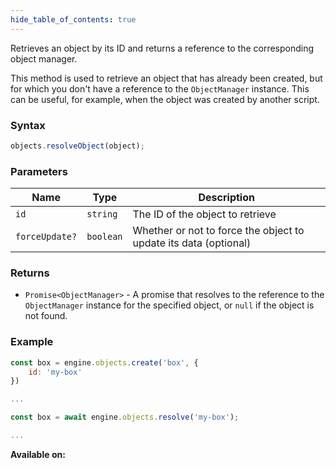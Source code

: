 ```yaml
---
hide_table_of_contents: true
---
```



Retrieves an object by its ID and returns a reference to the corresponding object manager.

This method is used to retrieve an object that has already been created, but for which you don't have a reference to the `ObjectManager` instance. This can be useful, for example, when the object was created by another script.

### Syntax

```js
objects.resolveObject(object);
```

### Parameters

| Name           | Type      | Description                                                      |
| -------------- | --------- | ---------------------------------------------------------------- |
| `id`           | `string`  | The ID of the object to retrieve                                 |
| `forceUpdate?` | `boolean` | Whether or not to force the object to update its data (optional) |

### Returns

- `Promise<ObjectManager>` - A promise that resolves to the reference to the `ObjectManager` instance for the specified object, or `null` if the object is not found.

### Example

```js title="script1.js"
const box = engine.objects.create('box', {
    id: 'my-box'
})

...
```

```js title="script2.js"
const box = await engine.objects.resolve('my-box');

...
```

**Available on:** <ClientTag />
